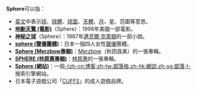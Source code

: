 '''Sphere'''可以指：

*[[英文|英文]]中表示[[球|球]]、[[球體|球體]]、[[球面|球面]]、[[天體|天體]]、[[月|月]]、[[星|星]]、范圍等意思。
*'''[[地動天驚_(電影)|地動天驚 (電影)]]'''（Sphere）：1998年美國一部電影。
*'''[[神秘之球|神秘之球]]'''（Sphere）：1987年[[邁克爾·克萊頓|邁克爾·克萊頓]]的一部小說。
*'''[[sphere_(聲優團體)|sphere (聲優團體)]]'''：日本一個四人女性[[聲優|聲優]]團體。
*'''[[Sphere_(Merzbow專輯)|Sphere (Merzbow專輯)]]'''：[[Merzbow|Merzbow]]（秋田昌美）的一張專輯。
*'''[[SPHERE_(林原惠專輯)|SPHERE (林原惠專輯)]]'''：[[林原惠|林原惠]]的一張專輯。
*'''[[Sphere_(網站)|Sphere (網站)]]'''：一個[[網誌|-{zh-cn:博客;zh-tw:部落格;zh-hk:網誌;zh-sg:部落;}-]]搜索引擎網站。
*日本電子遊戲公司「[[CUFFS|CUFFS]]」的成人遊戲品牌。

{{disambig|S|Cat=非中文名稱消歧義}}